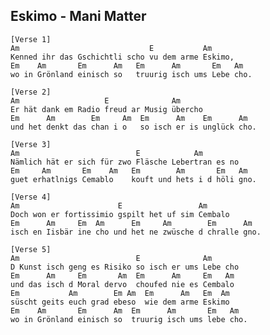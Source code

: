 
## Eskimo - Mani Matter
```{}
[Verse 1]
Am                             E           Am
Kenned ihr das Gschichtli scho vu dem arme Eskimo,
Em    Am       Em      Am   Em      Am       Em   Am
wo in Grönland einisch so   truurig isch ums Lebe cho.

[Verse 2]
Am                   E              Am
Er hät dank em Radio freud ar Musig übercho
Em      Am        Em     Am  Em      Am    Em      Am
und het denkt das chan i o   so isch er is unglück cho.

[Verse 3]
Am                          E            Am
Nämlich hät er sich für zwo Fläsche Lebertran es no
Em     Am       Em    Am   Em        Am       Em   Am
guet erhatlnigs Cemablo    kouft und hets i d höli gno.

[Verse 4]
Am                      E                 Am
Doch won er fortissimio gspilt het uf sim Cembalo
Em      Am     Em  Am      Em     Am        Em      Am
isch en Iisbär ine cho und het ne zwüsche d chralle gno.

[Verse 5]
Am                          E              Am
D Kunst isch geng es Risiko so isch er ums Lebe cho
Em      Am     Em       Am  Em      Am     Em   Am
und das isch d Moral dervo  choufed nie es Cembalo
Em           Am        Em Am  Em      Am   Em  Am
süscht geits euch grad ebeso  wie dem arme Eskimo
Em    Am       Em      Am  Em      Am       Em   Am
wo in Grönland einisch so  truurig isch ums lebe cho.


```
